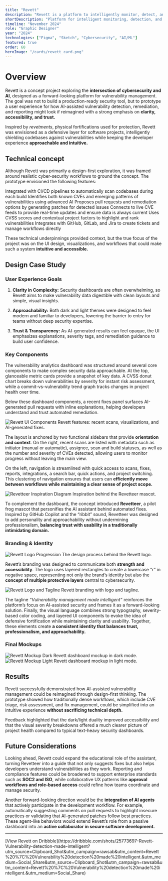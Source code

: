 ```yaml
---
title: "Revett"
description: "Revett is a platform to intelligently monitor, detect, and resolve exploitable vulnerabilities and exposures within a codebase with the help of automated cybersecurity analysis techniques and cutting-edge artificial intelligence."
shortDescription: "Platform for intelligent monitoring, detection, and resolution of codebase vulnerabilities using artificial intelligence."
timeline: "November 2024"
role: "Graphic Designer"
year: "2024"
technologies: ["Figma", "Sketch", "Cybersecurity", "AI/ML"]
featured: true
order: 60
heroImage: "/cards/revett_card.png"
---
```


# Overview

Revett is a concept project exploring the **intersection of cybersecurity and AI**, designed as a forward-looking platform for vulnerability management. The goal was not to build a production-ready security tool, but to prototype a user experience for how AI-assisted vulnerability detection, remediation, and reporting might look if reimagined with a strong emphasis on **clarity, accessibility, and trust.**

Inspired by _revetments_, physical fortifications used for protection, Revett was envisioned as a defensive layer for software projects, intelligently shielding codebases against vulnerabilities while keeping the developer experience **approachable and intuitive.**


## Technical concept

Although Revett was primarily a design-first exploration, it was framed around realistic cyber-security workflows to ground the concept. The prototype envisioned the following features:

<FeatureGrid>
  <FeatureCard icon="RefreshCcw" title="Continuous Code Scanning">
    Integrated with CI/CD pipelines to automatically scan codebases during each build
  </FeatureCard>
  <FeatureCard icon="Brain" title="AI-Powered Detection">
    Identifies both known CVEs and emerging patterns of vulnerabilities using advanced AI
  </FeatureCard>
  <FeatureCard icon="Wrench" title="Automated Fix Generation">
    Proposes pull requests and remediation options by generating patches for detected issues
  </FeatureCard>
  <FeatureCard icon="Database" title="CVE Database Integration">
    Connects to live CVE feeds to provide real-time updates and ensure data is always current
  </FeatureCard>
  <FeatureCard icon="AlertTriangle" title="Risk Assessment & Prioritization">
    Uses CVSS scores and contextual project factors to highlight and rank vulnerabilities
  </FeatureCard>
  <FeatureCard icon="GitBranch" title="Seamless DevOps Integration">
    Integrates with GitHub, GitLab, and Jira to create tickets and manage workflows directly
  </FeatureCard>
</FeatureGrid>

These technical underpinnings provided context, but the true focus of the project was on the UI design, visualizations, and workflows that could make such a system **intuitive and accessible.**

## Design Case Study

### User Experience Goals

1. **Clarity in Complexity:** Security dashboards are often overwhelming, so Revett aims to make vulnerability data digestible with clean layouts and simple, visual insights.

2. **Approachability:** Both dark and light themes were designed to feel modern and familiar to developers, lowering the barrier to entry for teams without deep security expertise.

3. **Trust & Transparency:** As AI-generated results can feel opaque, the UI emphasizes explanations, severity tags, and remediation guidance to build user confidence.

### Key Components

The vulnerability analytics dashboard was structured around several core components to make complex security data approachable. At the top, glanceable metric cards provide a snapshot of key data. A CVSS donut chart breaks down vulnerabilities by severity for instant risk assessment, while a commit-vs-vulnerability trend graph tracks changes in project health over time. 

Below these dashboard components, a recent fixes panel surfaces AI-generated pull requests with inline explanations, helping developers understand and trust automated remediation.


<div className="my-8">
  <img 
    src="/case-studies/revett/RevettComponents.png" 
    alt="Revett UI Components"
    className="w-full mb-6"
    draggable="false"
  />
  <span className="text-center text-sm text-[var(--foreground)]/50">
    Revett features: recent scans, visualizations, and AI-generated fixes.
  </span>
</div>


The layout is anchored by two functional sidebars that provide **orientation and context**. On the right, recent scans are listed with metadata such as initiator (manual or automatic), assignee, scan and build statuses, as well as the number and severity of CVEs detected, allowing users to monitor progress without leaving the main view. 

On the left, navigation is streamlined with quick access to scans, fixes, reports, integrations, a search bar, quick actions, and project switching. This clustering of navigation ensures that users can **efficiently move between workflows while maintaining a clear sense of project scope.**

<div className="my-8">
  <img 
    src="/case-studies/revett/RevetteerDiagram.png" 
    alt="Revetteer Inspiration Diagram"
    className="w-full mb-6"
    draggable="false"
  />
  <span className="text-center text-sm text-[var(--foreground)]/50">
    Inspiration behind the Revetteer mascot.
  </span>
</div>

To complement the dashboard, the concept introduced **Revetteer**, a pilot frog mascot that personifies the AI assistant behind automated fixes. Inspired by GitHub Copilot and the “ribbit” sound, Revetteer was designed to add personality and approachability without undermining professionalism, **balancing trust with usability in a traditionally intimidating domain.**

### Branding & Identity

<div className="my-8">
  <img 
    src="/case-studies/revett/RevettLogos.png" 
    alt="Revett Logo Progression"
    className="w-full mb-6"
    draggable="false"
  />
  <span className="text-center text-sm text-[var(--foreground)]/50">
    The design process behind the Revett logo.
  </span>
</div>

Revett’s branding was designed to communicate both **strength and accessibility**. The logo uses layered rectangles to create a lowercase “r” in negative space, representing not only the brand’s identity but also the **concept of multiple protective layers** central to cybersecurity. 

<div className="my-8">
  <img 
    src="/case-studies/revett/RevettTagline.png" 
    alt="Revett Logo and Tagline"
    className="w-full mb-6 rounded-lg"
    draggable="false"
  />
  <span className="text-center text-sm text-[var(--foreground)]/50">
    Revett branding with logo and tagline.
  </span>
</div>

The tagline _“Vulnerability management made intelligent”_ reinforces the platform’s focus on AI-assisted security and frames it as a forward-looking solution. Finally, the visual language combines strong typography, severity-based color coding, and layered UI components to evoke the idea of defensive fortification while maintaining clarity and usability. Together, these elements create **a consistent identity that balances trust, professionalism, and approachability.**

### Final Mockups

<div className="my-8">
  <img 
    src="/case-studies/revett/MockupDark.png" 
    alt="Revett Mockup Dark"
    className="w-full mb-6 rounded-lg"
    draggable="false"
  />
  <span className="text-center text-sm text-[var(--foreground)]/50">
    Revett dashboard mockup in dark mode.
  </span>
</div>

<div className="my-8">
  <img 
    src="/case-studies/revett/MockupLight.png" 
    alt="Revett Mockup Light"
    className="w-full mb-6 rounded-lg"
    draggable="false"
  />
  <span className="text-center text-sm text-[var(--foreground)]/50">
    Revett dashboard mockup in light mode.
  </span>
</div>

## Results

Revett successfully demonstrated how AI-assisted vulnerability management could be reimagined through design-first thinking. The prototype showed how traditionally dense workflows, which include CVE triage, risk assessment, and fix management, could be simplified into an intuitive experience **without sacrificing technical depth.**

Feedback highlighted that the dark/light duality improved accessibility and that the visual severity breakdowns offered a much clearer picture of project health compared to typical text-heavy security dashboards.

## Future Considerations

Looking ahead, Revett could expand the educational role of the assistant, turning Revetteer into a guide that not only suggests fixes but also helps developers understand vulnerabilities as they work. Reporting and compliance features could be broadened to support enterprise standards such as **SOC2 and ISO**, while collaborative UX patterns like **approval workflows and role-based access** could refine how teams coordinate and manage security. 

Another forward-looking direction would be the **integration of AI agents** that actively participate in the development workflow. For example, automatically suggesting comments on pull requests to highlight insecure practices or validating that AI-generated patches follow best practices. These agent-like behaviors would extend Revett’s role from a passive dashboard into an **active collaborator in secure software development.**

---

<div className="mt-8">
  <span className="text-center text-md text-[var(--foreground)]/50">
    [View Revett on Dribbble](https://dribbble.com/shots/25773697-Revett-Vulnerability-detection-made-intelligent?utm_source=Clipboard_Shot&utm_campaign=rawsab&utm_content=Revett%20%7C%20Vulnerability%20detection%20made%20intelligent.&utm_medium=Social_Share&utm_source=Clipboard_Shot&utm_campaign=rawsab&utm_content=Revett%20%7C%20Vulnerability%20detection%20made%20intelligent.&utm_medium=Social_Share)
  </span>
</div>